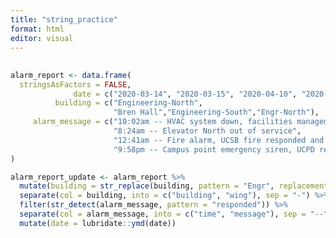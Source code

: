 ```yaml
---
title: "string_practice"
format: html
editor: visual
---
```


## 

```r
alarm_report <- data.frame(
  stringsAsFactors = FALSE,
              date = c("2020-03-14", "2020-03-15", "2020-04-10", "2020-04-18"),
          building = c("Engineering-North",
                       "Bren Hall","Engineering-South","Engr-North"),
     alarm_message = c("10:02am -- HVAC system down, facilities management alerted",
                       "8:24am -- Elevator North out of service",
                       "12:41am -- Fire alarm, UCSB fire responded and cleared",
                       "9:58pm -- Campus point emergency siren, UCPD responded")
)
```

```r
alarm_report_update <- alarm_report %>% 
  mutate(building = str_replace(building, pattern = "Engr", replacement = "Engineering")) %>% 
  separate(col = building, into = c("building", "wing"), sep = "-") %>% 
  filter(str_detect(alarm_message, pattern = "responded")) %>% 
  separate(col = alarm_message, into = c("time", "message"), sep = "--") %>% 
  mutate(date = lubridate::ymd(date))
```
